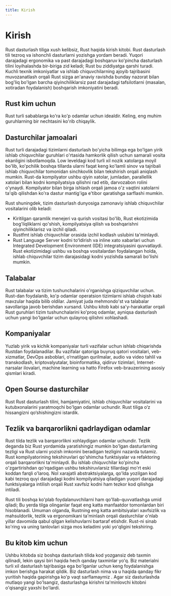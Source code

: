 ```yaml
---
title: Kirish
---
```


# Kirish

Rust dasturlash tiliga xush kelibsiz, Rust haqida kirish kitobi. Rust dasturlash
tili tezroq va ishonchli dasturlarni yozishga yordam beradi. Yuqori darajadagi
ergonomika va past darajadagi boshqaruv ko'pincha dasturlash tilini loyihalashda
bir-biriga zid keladi; Rust bu ziddiyatga qarshi turadi. Kuchli texnik
imkoniyatlar va ishlab chiquvchilarning ajoyib tajribasini muvozanatlash orqali
Rust sizga an'anaviy ravishda bunday nazorat bilan bog'liq bo'lgan barcha
qiyinchiliklarsiz past darajadagi tafsilotlarni (masalan, xotiradan foydalanish)
boshqarish imkoniyatini beradi.

## Rust kim uchun

Rust turli sabablarga ko'ra ko'p odamlar uchun idealdir. Keling, eng muhim
guruhlarning bir nechtasini ko'rib chiqaylik.

## Dasturchilar jamoalari

Rust turli darajadagi tizimlarni dasturlash bo'yicha bilimga ega bo'lgan yirik
ishlab chiquvchilar guruhlari o'rtasida hamkorlik qilish uchun samarali vosita
ekanligini isbotlamoqda. Low leveldagi kod turli xil nozik xatolarga moyil
bo'lib, ko'pchilik boshqa tillarda ularni faqat keng ko'lamli sinov va tajribali
ishlab chiquvchilar tomonidan sinchkovlik bilan tekshirish orqali aniqlash
mumkin. Rust-da kompilyator ushbu qiyin xatolar, jumladan, parallellik xatolari
bilan kodni kompilyatsiya qilishni rad etib, darvozabon rolini o'ynaydi.
Kompilyator bilan birga ishlash orqali jamoa o'z vaqtini xatolarni ta'qib
qilishdan ko'ra dastur mantig'iga e'tibor qaratishga sarflashi mumkin.

Rust shuningdek, tizim dasturlash dunyosiga zamonaviy ishlab chiquvchilar
vositalarini olib keladi:

* Kiritilgan qaramlik menejeri va qurish vositasi bo'lib, Rust ekotizimida
  bog'liqliklarni qo'shish, kompilyatsiya qilish va boshqarishni
  qiyinchiliklarisz va izchil qiladi.
* Rustfmt ishlab chiquvchilar orasida izchil kodlash uslubini ta'minlaydi.
* Rust Language Server kodni toʻldirish va inline xato xabarlari uchun
  Integrated Development Environment (IDE) integratsiyasini quvvatlaydi. Rust
  ekotizimidagi ushbu va boshqa vositalardan foydalangan holda, ishlab
  chiquvchilar tizim darajasidagi kodni yozishda samarali bo'lishi mumkin.

## Talabalar

Rust talabalar va tizim tushunchalarini o'rganishga qiziquvchilar uchun.
Rust-dan foydalanib, ko'p odamlar operatsion tizimlarni ishlab chiqish kabi
mavzular haqida bilib oldilar. Jamiyat juda mehmondo'st va talabalar savollariga
javob berishdan xursand. Ushbu kitob kabi sa'y-harakatlar orqali Rust guruhlari
tizim tushunchalarini ko'proq odamlar, ayniqsa dasturlash uchun yangi bo'lganlar
uchun qulayroq qilishni xohlashadi.

## Kompaniyalar

Yuzlab yirik va kichik kompaniyalar turli vazifalar uchun ishlab chiqarishda
Rustdan foydalanadilar. Bu vazifalar qatoriga buyruq qatori vositalari,
veb-xizmatlar, DevOps asboblari, o‘rnatilgan qurilmalar, audio va video tahlil
va transkodlash, kriptovalyutalar, bioinformatika, qidiruv tizimlari,
Internet-narsalar ilovalari, machine learning va hatto Firefox veb-brauzerining
asosiy qismlari kiradi.

## Open Sourse dasturchilar

Rust Rust dasturlash tilini, hamjamiyatini, ishlab chiquvchilar vositalarini va
kutubxonalarini yaratmoqchi bo'lgan odamlar uchundir. Rust tiliga o‘z
hissangizni qo‘shishingizni istardik.

## Tezlik va barqarorlikni qadrlaydigan odamlar

Rust tilda tezlik va barqarorlikni xohlaydigan odamlar uchundir. Tezlik deganda
biz Rust yordamida yaratishingiz mumkin bo'lgan dasturlarning tezligi va Rust
ularni yozish imkonini beradigan tezligini nazarda tutamiz. Rust
kompilyatorining tekshiruvlari qo'shimcha funktsiyalar va refaktoring orqali
barqarorlikni ta'minlaydi. Bu ishlab chiquvchilar ko'pincha o'zgartirishdan
qo'rqadigan ushbu tekshiruvlarsiz tillardagi mo'rt eski koddan farqli o'laroq.
Nol xarajatli abstraktsiyalarga, qo'lda yozilgan kod kabi tezroq quyi darajadagi
kodni kompilyatsiya qiladigan yuqori darajadagi funktsiyalarga intilish orqali
Rust xavfsiz kodni ham tezkor kod qilishga intiladi.

Rust tili boshqa ko'plab foydalanuvchilarni ham qo'llab-quvvatlashga umid
qiladi; Bu yerda tilga olinganlar faqat eng katta manfaatdor tomonlardan biri
hisoblanadi. Umuman olganda, Rustning eng katta ambitsiyalari xavfsizlik va
mahsuldorlik, tezlik va ergonomikani ta'minlash orqali dasturchilar o'nlab
yillar davomida qabul qilgan kelishuvlarni bartaraf etishdir. Rust-ni sinab
ko'ring va uning tanlovlari sizga mos keladimi yoki yo'qligini tekshiring.

## Bu kitob kim uchun

Ushbu kitobda siz boshqa dasturlash tilida kod yozgansiz deb taxmin qilinadi,
lekin qaysi biri haqida hech qanday taxminlar yo'q. Biz materialni turli xil
dasturlash tajribasiga ega bo'lganlar uchun keng foydalanishga imkon berishga
harakat qildik. Biz dasturlash nima va u haqida qanday fikr yuritish haqida
gapirishga ko'p vaqt sarflamaymiz . Agar siz dasturlashda mutlaqo yangi
bo'lsangiz, dasturlashga kirishni ta'minlovchi kitobni o'qisangiz yaxshi
bo'lardi.
